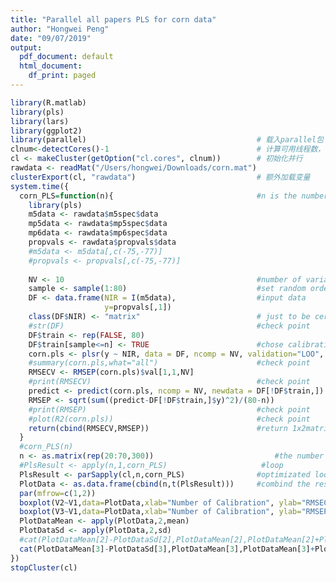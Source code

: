 ```yaml
---
title: "Parallel all papers PLS for corn data"
author: "Hongwei Peng"
date: "09/07/2019"
output:
  pdf_document: default
  html_document:
    df_print: paged
---
```


```r
library(R.matlab)
library(pls) 
library(lars)
library(ggplot2)
library(parallel)                                      # 载入parallel包
clnum<-detectCores()-1                                 # 计算可用线程数，并设置并行使用线程数
cl <- makeCluster(getOption("cl.cores", clnum))        # 初始化并行
rawdata <- readMat("/Users/hongwei/Downloads/corn.mat")
clusterExport(cl, "rawdata")                           # 额外加载变量
system.time({
  corn_PLS=function(n){                                #n is the number of calibration
    library(pls)
    m5data <- rawdata$m5spec$data
    mp5data <- rawdata$mp5spec$data
    mp6data <- rawdata$mp6spec$data
    propvals <- rawdata$propvals$data
    #m5data <- m5data[,c(-75,-77)]
    #propvals <- propvals[,c(-75,-77)]
    
    NV <- 10                                           #number of variables 
    sample <- sample(1:80)                             #set random order; the begin of reset order
    DF <- data.frame(NIR = I(m5data),                  #input data
                     y=propvals[,1])
    class(DF$NIR) <- "matrix"                          # just to be certain, it was "AsIs"
    #str(DF)                                           #check point
    DF$train <- rep(FALSE, 80)
    DF$train[sample<=n] <- TRUE                        #chose calibration
    corn.pls <- plsr(y ~ NIR, data = DF, ncomp = NV, validation="LOO", jackknife = TRUE, subset = train)
    #summary(corn.pls,what="all")                      #check point
    RMSECV <- RMSEP(corn.pls)$val[1,1,NV]
    #print(RMSECV)                                     #check point
    predict <- predict(corn.pls, ncomp = NV, newdata = DF[!DF$train,])
    RMSEP <- sqrt(sum((predict-DF[!DF$train,]$y)^2)/(80-n))
    #print(RMSEP)                                      #check point
    #plot(R2(corn.pls))                                #check point
    return(cbind(RMSECV,RMSEP))                        #return 1x2matrix
  }
  #corn_PLS(n)
  n <- as.matrix(rep(20:70,300))                           #the number of calibration, rep(a:b,c): from a to b and repeat c. 
  #PlsResult <- apply(n,1,corn_PLS)                     #loop
  PlsResult <- parSapply(cl,n,corn_PLS)                #optimizated loop
  PlotData <- as.data.frame(cbind(n,t(PlsResult)))     #combind the results
  par(mfrow=c(1,2))
  boxplot(V2~V1,data=PlotData,xlab="Number of Calibration", ylab="RMSECV",main="PLS")
  boxplot(V3~V1,data=PlotData,xlab="Number of Calibration", ylab="RMSEP",main="PLS")
  PlotDataMean <- apply(PlotData,2,mean)
  PlotDataSd <- apply(PlotData,2,sd)
  #cat(PlotDataMean[2]-PlotDataSd[2],PlotDataMean[2],PlotDataMean[2]+PlotDataSd[2],"\n")
  cat(PlotDataMean[3]-PlotDataSd[3],PlotDataMean[3],PlotDataMean[3]+PlotDataSd[3],"\n")
})
stopCluster(cl)


```